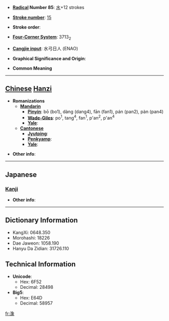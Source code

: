 * '''[[Wiktionary:Chinese radical index| Radical]] Number 85''': [[Wiktionary:Chinese radical index 水|水]]+12 strokes

* '''[[Wiktionary:Chinese total strokes index|Stroke number]]''': [[Wiktionary:Chinese total strokes index 15|15]]

* '''Stroke order''': 

* '''[[Wiktionary:Chinese four corner index|Four-Corner System]]''': 3713<sub>2</sub>

* '''[[Wiktionary:Chinese Cangjie index|Cangjie input]]''': 水弓日人 (ENAO)

* '''Graphical Significance and Origin''': 

* '''Common Meaning'''

----

== [[Chinese]] [[Hanzi]] ==

* '''Romanizations'''
** '''[[Mandarin]]'''
*** '''[[Pinyin]]''': bō (bo1), dàng (dang4), fān (fan1), pán (pan2), pàn (pan4)
*** '''[[Wade-Giles]]''': po<sup>1</sup>, tang<sup>4</sup>, fan<sup>1</sup>, p'an<sup>2</sup>, p'an<sup>4</sup>
*** '''[[Yale]]''': 
** '''[[Cantonese]]'''
*** '''[[Jyutping]]''':
*** '''[[Penkyamp]]''': 
*** '''[[Yale]]''': 

* '''Other info''': 

----

==Japanese==
===[[Kanji]]===
{{kanji|on readings=[[とう]] (tō), [[どう]] (dō), [[しょう]] (shō), [[ぞう]] (zō)
|kun readings=[[ただよう]] (tadayou)
}}

* '''Other info''':  

----

== Dictionary Information ==

* KangXi: 0648.350
* Morohashi: 18226
* Dae Jaweon: 1058.190
* Hanyu Da Zidian: 31726.110

== Technical Information ==

* '''Unicode''':
** Hex: 6F52
** Decimal: 28498
* '''Big5''':
** Hex: E64D
** Decimal: 58957

[[fr:潒]]